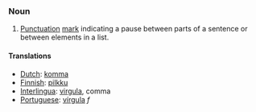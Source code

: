 ===Noun===
#[[Punctuation]] [[mark]] indicating a pause between parts of a sentence or between elements in a list.
====Translations====
*[[Dutch]]: [[komma]]
*[[Finnish]]: [[pilkku]]
*[[Interlingua]]: [[virgula]], comma
*[[Portuguese]]: [[vírgula]] ''f''